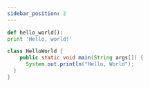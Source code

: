 ```yaml
---
sidebar_position: 2
---
```



<Tabs>
<TabItem value="Using Docker Compose YML" label="Using Docker Compose YML">

</TabItem>
<TabItem value="py" label="Python">

```py
def hello_world():
print 'Hello, world!'
```

</TabItem>
<TabItem value="java" label="Java">

```java
class HelloWorld {
    public static void main(String args[]) {
      System.out.println("Hello, World");
  }
}
```

</TabItem>
</Tabs>
